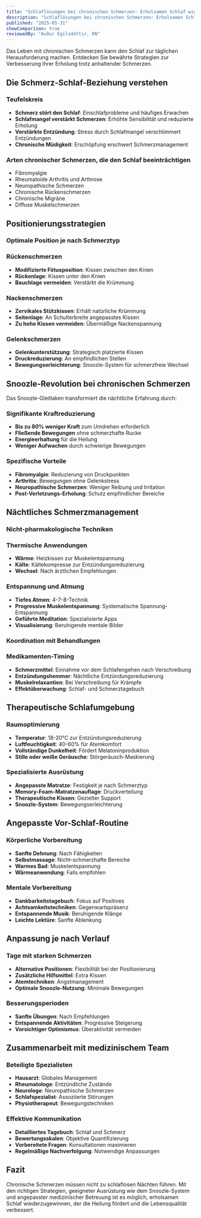 ```yaml
---
title: "Schlaflösungen bei chronischen Schmerzen: Erholsamen Schlaf wiederfinden"
description: "Schlaflösungen bei chronischen Schmerzen: Erholsamen Schlaf wiederfinden"
published: "2025-05-31"
showComparison: true
reviewedBy: "Auður Egilsdóttir, RN"
---
```

Das Leben mit chronischen Schmerzen kann den Schlaf zur täglichen Herausforderung machen. Entdecken Sie bewährte Strategien zur Verbesserung Ihrer Erholung trotz anhaltender Schmerzen.

<h2>Die Schmerz-Schlaf-Beziehung verstehen</h2>


<h3>Teufelskreis</h3>

- <strong>Schmerz stört den Schlaf</strong>: Einschlafprobleme und häufiges Erwachen
- <strong>Schlafmangel verstärkt Schmerzen</strong>: Erhöhte Sensibilität und reduzierte Erholung
- <strong>Verstärkte Entzündung</strong>: Stress durch Schlafmangel verschlimmert Entzündungen
- <strong>Chronische Müdigkeit</strong>: Erschöpfung erschwert Schmerzmanagement

<h3>Arten chronischer Schmerzen, die den Schlaf beeinträchtigen</h3>

- Fibromyalgie
- Rheumatoide Arthritis und Arthrose
- Neuropathische Schmerzen
- Chronische Rückenschmerzen
- Chronische Migräne
- Diffuse Muskelschmerzen

<h2>Positionierungsstrategien</h2>


<h3>Optimale Position je nach Schmerztyp</h3>


<h3>Rückenschmerzen</h3>

- <strong>Modifizierte Fötusposition</strong>: Kissen zwischen den Knien
- <strong>Rückenlage</strong>: Kissen unter den Knien
- <strong>Bauchlage vermeiden</strong>: Verstärkt die Krümmung

<h3>Nackenschmerzen</h3>

- <strong>Zervikales Stützkissen</strong>: Erhält natürliche Krümmung
- <strong>Seitenlage</strong>: An Schulterbreite angepasstes Kissen
- <strong>Zu hohe Kissen vermeiden</strong>: Übermäßige Nackenspannung

<h3>Gelenkschmerzen</h3>

- <strong>Gelenkunterstützung</strong>: Strategisch platzierte Kissen
- <strong>Druckreduzierung</strong>: An empfindlichen Stellen
- <strong>Bewegungserleichterung</strong>: Snoozle-System für schmerzfreie Wechsel

<h2>Snoozle-Revolution bei chronischen Schmerzen</h2><p>Das Snoozle-Gleitlaken transformiert die nächtliche Erfahrung durch:</p>

<h3>Signifikante Kraftreduzierung</h3>

- <strong>Bis zu 80% weniger Kraft</strong> zum Umdrehen erforderlich
- <strong>Fließende Bewegungen</strong> ohne schmerzhafte Rucke
- <strong>Energieerhaltung</strong> für die Heilung
- <strong>Weniger Aufwachen</strong> durch schwierige Bewegungen

<h3>Spezifische Vorteile</h3>

- <strong>Fibromyalgie</strong>: Reduzierung von Druckpunkten
- <strong>Arthritis</strong>: Bewegungen ohne Gelenkstress
- <strong>Neuropathische Schmerzen</strong>: Weniger Reibung und Irritation
- <strong>Post-Verletzungs-Erholung</strong>: Schutz empfindlicher Bereiche

<h2>Nächtliches Schmerzmanagement</h2>


<h3>Nicht-pharmakologische Techniken</h3>


<h3>Thermische Anwendungen</h3>

- <strong>Wärme</strong>: Heizkissen zur Muskelentspannung
- <strong>Kälte</strong>: Kältekompresse zur Entzündungsreduzierung
- <strong>Wechsel</strong>: Nach ärztlichen Empfehlungen

<h3>Entspannung und Atmung</h3>

- <strong>Tiefes Atmen</strong>: 4-7-8-Technik
- <strong>Progressive Muskelentspannung</strong>: Systematische Spannung-Entspannung
- <strong>Geführte Meditation</strong>: Spezialisierte Apps
- <strong>Visualisierung</strong>: Beruhigende mentale Bilder

<h3>Koordination mit Behandlungen</h3>


<h3>Medikamenten-Timing</h3>

- <strong>Schmerzmittel</strong>: Einnahme vor dem Schlafengehen nach Verschreibung
- <strong>Entzündungshemmer</strong>: Nächtliche Entzündungsreduzierung
- <strong>Muskelrelaxantien</strong>: Bei Verschreibung für Krämpfe
- <strong>Effektüberwachung</strong>: Schlaf- und Schmerztagebuch

<h2>Therapeutische Schlafumgebung</h2>


<h3>Raumoptimierung</h3>

- <strong>Temperatur</strong>: 18-20°C zur Entzündungsreduzierung
- <strong>Luftfeuchtigkeit</strong>: 40-60% für Atemkomfort
- <strong>Vollständige Dunkelheit</strong>: Fördert Melatoninproduktion
- <strong>Stille oder weiße Geräusche</strong>: Störgeräusch-Maskierung

<h3>Spezialisierte Ausrüstung</h3>

- <strong>Angepasste Matratze</strong>: Festigkeit je nach Schmerztyp
- <strong>Memory-Foam-Matratzenauflage</strong>: Druckverteilung
- <strong>Therapeutische Kissen</strong>: Gezielter Support
- <strong>Snoozle-System</strong>: Bewegungserleichterung

<h2>Angepasste Vor-Schlaf-Routine</h2>


<h3>Körperliche Vorbereitung</h3>

- <strong>Sanfte Dehnung</strong>: Nach Fähigkeiten
- <strong>Selbstmassage</strong>: Nicht-schmerzhafte Bereiche
- <strong>Warmes Bad</strong>: Muskelentspannung
- <strong>Wärmeanwendung</strong>: Falls empfohlen

<h3>Mentale Vorbereitung</h3>

- <strong>Dankbarkeitstagebuch</strong>: Fokus auf Positives
- <strong>Achtsamkeitstechniken</strong>: Gegenwartspräsenz
- <strong>Entspannende Musik</strong>: Beruhigende Klänge
- <strong>Leichte Lektüre</strong>: Sanfte Ablenkung

<h2>Anpassung je nach Verlauf</h2>


<h3>Tage mit starken Schmerzen</h3>

- <strong>Alternative Positionen</strong>: Flexibilität bei der Positionierung
- <strong>Zusätzliche Hilfsmittel</strong>: Extra Kissen
- <strong>Atemtechniken</strong>: Angstmanagement
- <strong>Optimale Snoozle-Nutzung</strong>: Minimale Bewegungen

<h3>Besserungsperioden</h3>

- <strong>Sanfte Übungen</strong>: Nach Empfehlungen
- <strong>Entspannende Aktivitäten</strong>: Progressive Steigerung
- <strong>Vorsichtiger Optimismus</strong>: Überaktivität vermeiden

<h2>Zusammenarbeit mit medizinischem Team</h2>


<h3>Beteiligte Spezialisten</h3>

- <strong>Hausarzt</strong>: Globales Management
- <strong>Rheumatologe</strong>: Entzündliche Zustände
- <strong>Neurologe</strong>: Neuropathische Schmerzen
- <strong>Schlafspezialist</strong>: Assoziierte Störungen
- <strong>Physiotherapeut</strong>: Bewegungstechniken

<h3>Effektive Kommunikation</h3>

- <strong>Detailliertes Tagebuch</strong>: Schlaf und Schmerz
- <strong>Bewertungsskalen</strong>: Objektive Quantifizierung
- <strong>Vorbereitete Fragen</strong>: Konsultationen maximieren
- <strong>Regelmäßige Nachverfolgung</strong>: Notwendige Anpassungen

<h2>Fazit</h2><p>Chronische Schmerzen müssen nicht zu schlaflosen Nächten führen. Mit den richtigen Strategien, geeigneter Ausrüstung wie dem Snoozle-System und angepasster medizinischer Betreuung ist es möglich, erholsamen Schlaf wiederzugewinnen, der die Heilung fördert und die Lebensqualität verbessert.</p>
